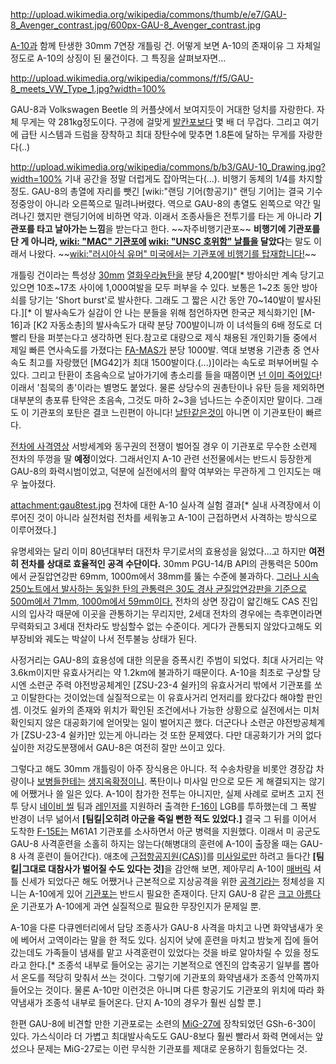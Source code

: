 http://upload.wikimedia.org/wikipedia/commons/thumb/e/e7/GAU-8_Avenger_contrast.jpg/600px-GAU-8_Avenger_contrast.jpg

[[A-10]]과 함께 탄생한 30mm 7연장 개틀링 건. 어떻게 보면 A-10의 존재이유 그 자체일 정도로 A-10의 상징이 된 물건이다.
그 특징을 살펴보자면...

http://upload.wikimedia.org/wikipedia/commons/f/f5/GAU-8_meets_VW_Type_1.jpg?width=100%

GAU-8과 Volkswagen Beetle 의 커플샷에서 보여지듯이 거대한 덩치를 자랑한다. 자체 무게는 약 281kg정도이다. 구경에 걸맞게 [[발칸포]]보다 몇 배 더 무겁다. 그리고 여기에 급탄 시스템과 드럼을 장착하고 최대 장탄수에 맞추면 1.8톤에 달하는 무게를 자랑한다(..)

http://upload.wikimedia.org/wikipedia/commons/b/b3/GAU-10_Drawing.jpg?width=100%
기내 공간을 정말 더럽게도 잡아먹는다(…). 비행기 동체의 1/4를 차지할 정도.
GAU-8의 총열에 자리를 뺏긴 [wiki:"랜딩 기어(항공기)" 랜딩 기어]는 결국 기수 정중앙이 아니라 오른쪽으로 밀려나버렸다. 역으로 GAU-8의 총열도 왼쪽으로 약간 밀려나긴 했지만 랜딩기어에 비하면 약과. 이래서 조종사들은 전투기를 타는 게 아니라 '''기관포를 타고 날아가는 느낌'''을 받는다고 한다. ~~자주비행기관포~~ '''비행기에 기관포를 단 게 아니라, [[wiki: "MAC" 기관포]]에 [[wiki: "UNSC 호위함" 날틀]]을 달았다'''는 말도 이래서 나왔다. ~~[[wiki:"러시아식 유머" 미국에서는 기관포에 비행기를 탑재합니다!]]~~

개틀링 건이라는 특성상 [[30mm]] [[열화우라늄]]탄을 분당 4,200발[* 방아쇠만 계속 당기고 있으면 10초~17초 사이에 1,000여발을 모두 퍼부을 수 있다. 보통은 1~2초 동안 방아쇠를 당기는 'Short burst'로 발사한다. 그래도 그 짧은 시간 동안 70~140발이 발사된다.][* 이 발사속도가 실감이 안 나는 분들을 위해 첨언하자면 한국군 제식화기인 [M-16]과 [K2 자동소총]의 발사속도가 대략 분당 700발이니까 이 녀석들의 6배 정도로 더 빨리 탄을 퍼붓는다고 생각하면 된다.참고로 대량으로 제식 채용된 개인화기들 중에서 제일 빠른 연사속도를 가졌다는 [[FA-MAS]]가 분당 1000발. 역대 보병용 기관총 중 연사속도 최고를 자랑했던 [MG42]가 최대 1500발이다.(...)]이라는 속도로 퍼부어버릴 수 있다. 그리고 탄환이 초음속으로 날아가기에 총소리를 들을 때쯤이면 [[넌 이미 죽어있다]]! 이래서 '침묵의 총'이라는 별명도 붙었다. 물론 상당수의 권총탄이나 유탄 등을 제외하면 대부분의 총포류 탄약은 초음속, 그것도 마하 2~3을 넘나드는 수준이지만 말이다. 그래도 이 기관포의 포탄은 결코 느린편이 아니다! [[날탄]]같은것이 아니면 이 기관포탄이 빠르다.

{{{#!html 
<iframe width="420" height="315" src="//www.youtube.com/embed/vaSOMEIe1Bg" frameborder="0" allowfullscreen></iframe>
}}}
[http://youtube.com/watch?v=nk1HU5WShpU 전차에 사격영상]
서방세계와 동구권의 전쟁이 벌어질 경우 이 기관포로 무수한 소련제 전차의 뚜껑을 딸 '''예정'''이었다. 그래서인지 A-10 관련 선전물에서는 반드시 등장한게 GAU-8의 화력시범이었고, 덕분에 실전에서의 활약 여부와는 무관하게 그 인지도는 매우 높아졌다.

attachment:gau8test.jpg
전차에 대한 A-10 실사격 실험 결과[* 실내 사격장에서 이루어진 것이 아니라 실전처럼 전차를 세워놓고 A-10이 근접하면서 사격하는 방식으로 이루어졌다.]

유명세와는 달리 이미 80년대부터 대전차 무기로서의 효용성을 잃었다...고 하지만 '''여전히 전차를 상대로 효율적인 공격 수단이다.''' 30mm PGU-14/B API의 관통력은 500m에서 균질압연강판 69mm, 1000m에서 38mm를 뚫는 수준에 불과하다. [http://cafe.naver.com/bitethatbait/6667 그러나 시속 250노트에서 발사하는 동일한 탄의 관통력은 30도 경사 균질압연강판을 기준으로 500m에서 71mm, 1000m에서 59mm이다.] 전차의 상면 장갑이 얇긴해도 CAS 진입시의 입사각 때문에 이곳을 관통하기는 무리지만, 2세대 전차의 경우에는 측후면이라면 무력화되고 3세대 전차라도 방심할수 없는 수준이다. 게다가 관통되지 않았다고해도 외부장비와 궤도는 박살이 나서 전투불능 상태가 된다.

사정거리는 GAU-8의 효용성에 대한 의문을 증폭시킨 주범이 되었다. 최대 사거리는 약 3.6km이지만 유효사거리는 약 1.2km에 불과하기 때문이다. A-10을 최초로 구상할 당시엔 소련군 주력 야전방공체계인 [ZSU-23-4 쉴카]의 유효사거리 밖에서 기관포를 쏘고 이탈한다는 것이었는데 실질적으로는 이 유효사거리 언저리를 왔다갔다 해야할 판인 셈. 이것도 쉴카의 존재와 위치가 확인된 조건에서나 가능한 상황으로 실전에서는 미처 확인되지 않은 대공화기에 얻어맞는 일이 벌어지곤 했다. 더군다나 소련군 야전방공체계가 [ZSU-23-4 쉴카]만 있는게 아니라는 것 또한 문제였다. 다만 대공화기가 거의 없다싶이한 저강도분쟁에서 GAU-8은 여전히 잘만 쓰이고 있다.

그렇다고 해도 30mm 개틀링이 아주 장식용은 아니다. 적 수송차량을 비롯안 경장갑 차량이나 [[보병]]들한테는 [[생지옥]]확정이니. 폭탄이나 미사일 만으로 모든 게 해결되지는 않기에 어쨌거나 쓸 일은 있다. A-10이 참가한 전투는 아니지만, 실제 사례로 로버츠 고지 전투 당시 [[네이비 씰]] 팀과 [[레인저]]를 지원하러 출격한 [[F-16]]이 LGB를 투하했는데 그 폭발 반경이 너무 넒어서 '''[팀킬|오히려 아군을 죽일 뻔한 적도 있었다.]''' 결국 그 뒤를 이어서 도착한 [[F-15]]E는 M61A1 기관포를 소사하면서 아군 병력을 지원했다. 이래서 미 공군도 GAU-8 사격훈련을 소홀히 하지는 않는다(해병대의 훈련에 A-10이 출장올 때는 GAU-8 사격 훈련이 들어간다). 애초에 [[근접항공지원|근접항공지원(CAS)]]]를 [[미사일]]로만 하려고 들다간 '''[팀킬|그대로 대참사가 벌어질 수도 있다는 것]'''을 감안해 보면, 제아무리 A-10이 [[AGM-65|매버릭]] 셔틀 신세가 되었다곤 해도 어쨌거나 근본적으로 지상공격을 위한 [[공격기]]라는 정체성을 지니는 A-10에게 있어 [[기관포]]는 반드시 필요한 존재이다. 단지 GAU-8 같은 [[크고 아름다운]] 기관포가 A-10에게 과연 실질적으로 필요한 무장인지가 문제일 뿐.

A-10을 다룬 다큐멘터리에서 담당 조종사가 GAU-8 사격을 마치고 나면 화약냄새가 옷에 베어서 고역이라는 말을 한 적도 있다. 심지어 낮에 훈련을 마치고 밤늦게 집에 들어갔는데도 가족들이 냄새를 맡고 사격훈련이 있었다는 것을 바로 알아차릴 수 있을 정도라고 한다.[* 조종석 내부로 들어오는 공기는 기본적으로 엔진의 압축공기 일부를 뽑아서 온도를 적당히 맞춰서 쓰는 것이다. 그렇기에 기관포의 화약냄새가 조종석 안쪽까지 들어오는 것이다. 물론 A-10만 이런것은 아니며 다른 항공기도 기관포의 위치에 따라 화약냄새가 조종석 내부로 들어온다. 단지 A-10의 경우가 훨씬 심할 뿐.]

한편 GAU-8에 비견할 만한 기관포로는 소련의 [[MiG-27]]에 장착되었던 GSh-6-30이 있다. 가스식이라 더 가볍고 최대발사속도도 GAU-8보다 훨씬 빨라서 화력 면에서는 앞섰으나 문제는 MiG-27로는 이런 무식한 기관포를 제대로 운용하기 힘들었다는 것.
